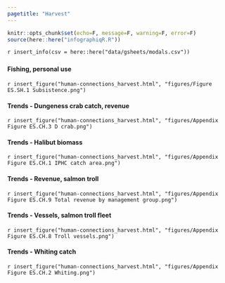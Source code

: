 ```yaml
---
pagetitle: "Harvest"
---
```


```r
knitr::opts_chunk$set(echo=F, message=F, warning=F, error=F)
source(here::here("infographiqR.R"))
```

`r insert_info(csv = here::here("data/gsheets/modals.csv"))`


### {.tabset}

#### Fishing, personal use

`r insert_figure("human-connections_harvest.html", "figures/Figure ES.SH.1 Subsistence.png")`

#### Trends - Dungeness crab catch, revenue

`r insert_figure("human-connections_harvest.html", "figures/Appendix Figure ES.CH.3 D crab.png")`

#### Trends - Halibut biomass

`r insert_figure("human-connections_harvest.html", "figures/Appendix Figure ES.CH.1 IPHC catch area.png")`

#### Trends - Revenue, salmon troll

`r insert_figure("human-connections_harvest.html", "figures/Appendix Figure ES.CH.9 Total revenue by management group.png")`

#### Trends - Vessels, salmon troll fleet

`r insert_figure("human-connections_harvest.html", "figures/Appendix Figure ES.CH.8 Troll vessels.png")`

#### Trends - Whiting catch

`r insert_figure("human-connections_harvest.html", "figures/Appendix Figure ES.CH.2 Whiting.png")`
